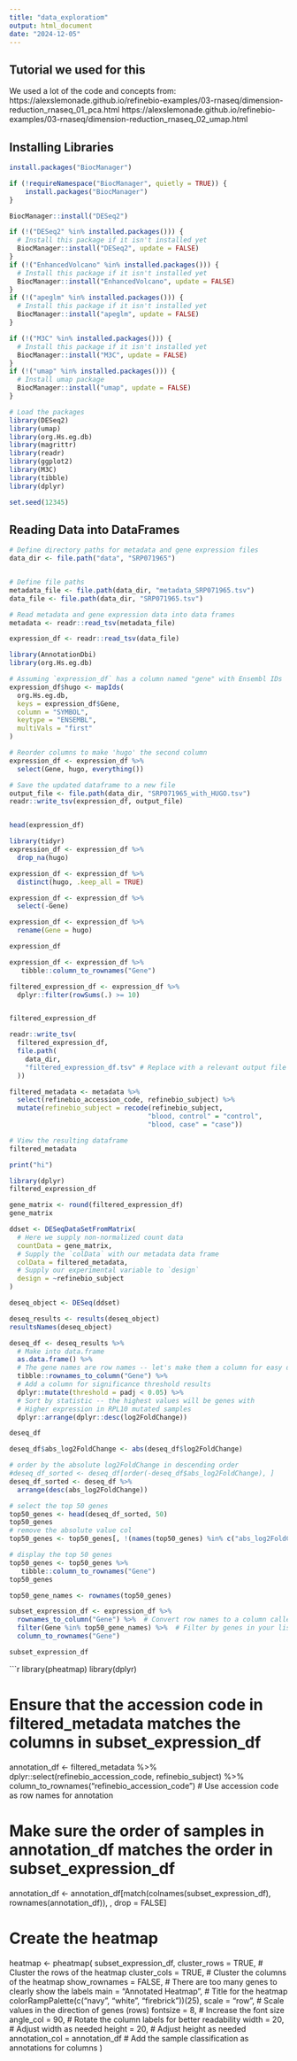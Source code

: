```yaml
---
title: "data_exploratiom"
output: html_document
date: "2024-12-05"
---
```


## Tutorial we used for this
We used a lot of the code and concepts from: 
https://alexslemonade.github.io/refinebio-examples/03-rnaseq/dimension-reduction_rnaseq_01_pca.html
https://alexslemonade.github.io/refinebio-examples/03-rnaseq/dimension-reduction_rnaseq_02_umap.html

## Installing Libraries 

```r
install.packages("BiocManager")

```


```r
if (!requireNamespace("BiocManager", quietly = TRUE)) {
    install.packages("BiocManager")
}

BiocManager::install("DESeq2")

if (!("DESeq2" %in% installed.packages())) {
  # Install this package if it isn't installed yet
  BiocManager::install("DESeq2", update = FALSE)
}
if (!("EnhancedVolcano" %in% installed.packages())) {
  # Install this package if it isn't installed yet
  BiocManager::install("EnhancedVolcano", update = FALSE)
}
if (!("apeglm" %in% installed.packages())) {
  # Install this package if it isn't installed yet
  BiocManager::install("apeglm", update = FALSE)
}

if (!("M3C" %in% installed.packages())) {
  # Install this package if it isn't installed yet
  BiocManager::install("M3C", update = FALSE)
}
if (!("umap" %in% installed.packages())) {
  # Install umap package
  BiocManager::install("umap", update = FALSE)
}
```

```r
# Load the packages
library(DESeq2)
library(umap)
library(org.Hs.eg.db)
library(magrittr)
library(readr)
library(ggplot2)
library(M3C)
library(tibble)
library(dplyr)
```

```r
set.seed(12345)
```


## Reading Data into DataFrames

```r
# Define directory paths for metadata and gene expression files
data_dir <- file.path("data", "SRP071965")


# Define file paths
metadata_file <- file.path(data_dir, "metadata_SRP071965.tsv")
data_file <- file.path(data_dir, "SRP071965.tsv")
```

```r
# Read metadata and gene expression data into data frames
metadata <- readr::read_tsv(metadata_file)

expression_df <- readr::read_tsv(data_file)
```

```r
library(AnnotationDbi)
library(org.Hs.eg.db)

# Assuming `expression_df` has a column named "gene" with Ensembl IDs
expression_df$hugo <- mapIds(
  org.Hs.eg.db,
  keys = expression_df$Gene,
  column = "SYMBOL",
  keytype = "ENSEMBL",
  multiVals = "first"
)

# Reorder columns to make 'hugo' the second column
expression_df <- expression_df %>%
  select(Gene, hugo, everything())

# Save the updated dataframe to a new file
output_file <- file.path(data_dir, "SRP071965_with_HUGO.tsv")
readr::write_tsv(expression_df, output_file)


head(expression_df)


```



```r
library(tidyr)
expression_df <- expression_df %>%
  drop_na(hugo)

expression_df <- expression_df %>%
  distinct(hugo, .keep_all = TRUE)

expression_df <- expression_df %>%
  select(-Gene)

expression_df <- expression_df %>%
  rename(Gene = hugo)

expression_df

expression_df <- expression_df %>%
   tibble::column_to_rownames("Gene")

filtered_expression_df <- expression_df %>%
  dplyr::filter(rowSums(.) >= 10)


filtered_expression_df

readr::write_tsv(
  filtered_expression_df,
  file.path(
    data_dir,
    "filtered_expression_df.tsv" # Replace with a relevant output file name
  ))
```

```r

filtered_metadata <- metadata %>%
  select(refinebio_accession_code, refinebio_subject) %>%
  mutate(refinebio_subject = recode(refinebio_subject, 
                                   "blood, control" = "control", 
                                   "blood, case" = "case"))

# View the resulting dataframe
filtered_metadata
```

```r
print("hi")
```


```r


library(dplyr)
filtered_expression_df

gene_matrix <- round(filtered_expression_df)
gene_matrix

ddset <- DESeqDataSetFromMatrix(
  # Here we supply non-normalized count data
  countData = gene_matrix,
  # Supply the `colData` with our metadata data frame
  colData = filtered_metadata,
  # Supply our experimental variable to `design`
  design = ~refinebio_subject
)

deseq_object <- DESeq(ddset)
```

```r
deseq_results <- results(deseq_object)
resultsNames(deseq_object)
```
```r
deseq_df <- deseq_results %>%
  # Make into data.frame
  as.data.frame() %>%
  # The gene names are row names -- let's make them a column for easy display
  tibble::rownames_to_column("Gene") %>%
  # Add a column for significance threshold results
  dplyr::mutate(threshold = padj < 0.05) %>%
  # Sort by statistic -- the highest values will be genes with
  # Higher expression in RPL10 mutated samples
  dplyr::arrange(dplyr::desc(log2FoldChange))

deseq_df
```

```r
deseq_df$abs_log2FoldChange <- abs(deseq_df$log2FoldChange)

# order by the absolute log2FoldChange in descending order
#deseq_df_sorted <- deseq_df[order(-deseq_df$abs_log2FoldChange), ]
deseq_df_sorted <- deseq_df %>%
  arrange(desc(abs_log2FoldChange))

# select the top 50 genes
top50_genes <- head(deseq_df_sorted, 50)
top50_genes
# remove the absolute value col
top50_genes <- top50_genes[, !(names(top50_genes) %in% c("abs_log2FoldChange"))]

# display the top 50 genes
top50_genes <- top50_genes %>%
   tibble::column_to_rownames("Gene")
top50_genes
```

```r
top50_gene_names <- rownames(top50_genes)

subset_expression_df <- expression_df %>%
  rownames_to_column("Gene") %>%  # Convert row names to a column called "Gene"
  filter(Gene %in% top50_gene_names) %>%  # Filter by genes in your list
  column_to_rownames("Gene") 

subset_expression_df
```

```r
library(pheatmap)
library(dplyr)

# Ensure that the accession code in filtered_metadata matches the columns in subset_expression_df
annotation_df <- filtered_metadata %>%
  dplyr::select(refinebio_accession_code, refinebio_subject) %>%
  column_to_rownames("refinebio_accession_code")  # Use accession code as row names for annotation

# Make sure the order of samples in annotation_df matches the order in subset_expression_df
annotation_df <- annotation_df[match(colnames(subset_expression_df), rownames(annotation_df)), , drop = FALSE]

# Create the heatmap
heatmap <- pheatmap(
  subset_expression_df,
  cluster_rows = TRUE,    # Cluster the rows of the heatmap
  cluster_cols = TRUE,    # Cluster the columns of the heatmap
  show_rownames = FALSE,  # There are too many genes to clearly show the labels
  main = "Annotated Heatmap",  # Title for the heatmap
  colorRampPalette(c("navy", "white", "firebrick"))(25),
  scale = "row",          # Scale values in the direction of genes (rows)
  fontsize = 8,           # Increase the font size
  angle_col = 90,         # Rotate the column labels for better readability
  width = 20,             # Adjust width as needed
  height = 20,            # Adjust height as needed
  annotation_col = annotation_df  # Add the sample classification as annotations for columns
)
